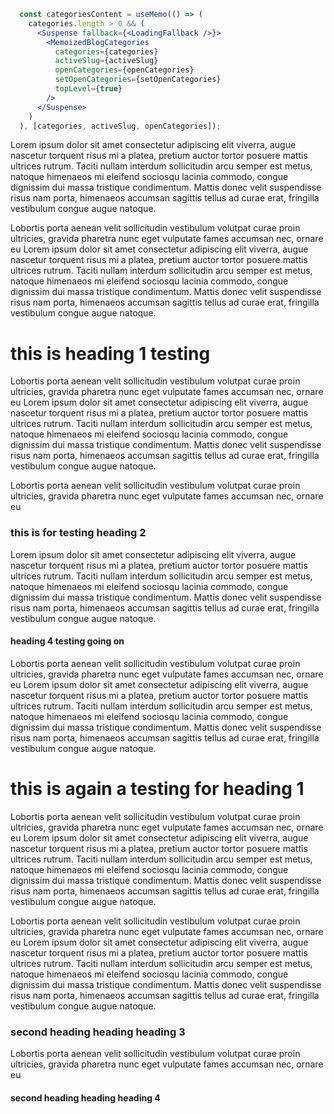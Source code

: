 ```jsx showLineNumbers
  const categoriesContent = useMemo(() => (
    categories.length > 0 && (
      <Suspense fallback={<LoadingFallback />}>
        <MemoizedBlogCategories
          categories={categories}
          activeSlug={activeSlug}
          openCategories={openCategories}
          setOpenCategories={setOpenCategories}
          topLevel={true}
        />
      </Suspense>
    )
  ), [categories, activeSlug, openCategories]);
```


Lorem ipsum dolor sit amet consectetur adipiscing elit viverra, augue nascetur torquent risus mi a platea, pretium auctor tortor posuere mattis ultrices rutrum. Taciti nullam interdum sollicitudin arcu semper est metus, natoque himenaeos mi eleifend sociosqu lacinia commodo, congue dignissim dui massa tristique condimentum. Mattis donec velit suspendisse risus nam porta, himenaeos accumsan sagittis tellus ad curae erat, fringilla vestibulum congue augue natoque.

Lobortis porta aenean velit sollicitudin vestibulum volutpat curae proin ultricies, gravida pharetra nunc eget vulputate fames accumsan nec, ornare eu
Lorem ipsum dolor sit amet consectetur adipiscing elit viverra, augue nascetur torquent risus mi a platea, pretium auctor tortor posuere mattis ultrices rutrum. Taciti nullam interdum sollicitudin arcu semper est metus, natoque himenaeos mi eleifend sociosqu lacinia commodo, congue dignissim dui massa tristique condimentum. Mattis donec velit suspendisse risus nam porta, himenaeos accumsan sagittis tellus ad curae erat, fringilla vestibulum congue augue natoque.
# this is heading 1 testing
Lobortis porta aenean velit sollicitudin vestibulum volutpat curae proin ultricies, gravida pharetra nunc eget vulputate fames accumsan nec, ornare eu
Lorem ipsum dolor sit amet consectetur adipiscing elit viverra, augue nascetur torquent risus mi a platea, pretium auctor tortor posuere mattis ultrices rutrum. Taciti nullam interdum sollicitudin arcu semper est metus, natoque himenaeos mi eleifend sociosqu lacinia commodo, congue dignissim dui massa tristique condimentum. Mattis donec velit suspendisse risus nam porta, himenaeos accumsan sagittis tellus ad curae erat, fringilla vestibulum congue augue natoque.

Lobortis porta aenean velit sollicitudin vestibulum volutpat curae proin ultricies, gravida pharetra nunc eget vulputate fames accumsan nec, ornare eu
### this is for testing heading 2








Lorem ipsum dolor sit amet consectetur adipiscing elit viverra, augue nascetur torquent risus mi a platea, pretium auctor tortor posuere mattis ultrices rutrum. Taciti nullam interdum sollicitudin arcu semper est metus, natoque himenaeos mi eleifend sociosqu lacinia commodo, congue dignissim dui massa tristique condimentum. Mattis donec velit suspendisse risus nam porta, himenaeos accumsan sagittis tellus ad curae erat, fringilla vestibulum congue augue natoque.
#### heading 4 testing going on
Lobortis porta aenean velit sollicitudin vestibulum volutpat curae proin ultricies, gravida pharetra nunc eget vulputate fames accumsan nec, ornare eu
Lorem ipsum dolor sit amet consectetur adipiscing elit viverra, augue nascetur torquent risus mi a platea, pretium auctor tortor posuere mattis ultrices rutrum. Taciti nullam interdum sollicitudin arcu semper est metus, natoque himenaeos mi eleifend sociosqu lacinia commodo, congue dignissim dui massa tristique condimentum. Mattis donec velit suspendisse risus nam porta, himenaeos accumsan sagittis tellus ad curae erat, fringilla vestibulum congue augue natoque.

# this is again a testing for heading 1

Lobortis porta aenean velit sollicitudin vestibulum volutpat curae proin ultricies, gravida pharetra nunc eget vulputate fames accumsan nec, ornare eu
Lorem ipsum dolor sit amet consectetur adipiscing elit viverra, augue nascetur torquent risus mi a platea, pretium auctor tortor posuere mattis ultrices rutrum. Taciti nullam interdum sollicitudin arcu semper est metus, natoque himenaeos mi eleifend sociosqu lacinia commodo, congue dignissim dui massa tristique condimentum. Mattis donec velit suspendisse risus nam porta, himenaeos accumsan sagittis tellus ad curae erat, fringilla vestibulum congue augue natoque.

Lobortis porta aenean velit sollicitudin vestibulum volutpat curae proin ultricies, gravida pharetra nunc eget vulputate fames accumsan nec, ornare eu
Lorem ipsum dolor sit amet consectetur adipiscing elit viverra, augue nascetur torquent risus mi a platea, pretium auctor tortor posuere mattis ultrices rutrum. Taciti nullam interdum sollicitudin arcu semper est metus, natoque himenaeos mi eleifend sociosqu lacinia commodo, congue dignissim dui massa tristique condimentum. Mattis donec velit suspendisse risus nam porta, himenaeos accumsan sagittis tellus ad curae erat, fringilla vestibulum congue augue natoque.
### second heading heading heading 3

Lobortis porta aenean velit sollicitudin vestibulum volutpat curae proin ultricies, gravida pharetra nunc eget vulputate fames accumsan nec, ornare eu
#### second heading heading heading 4